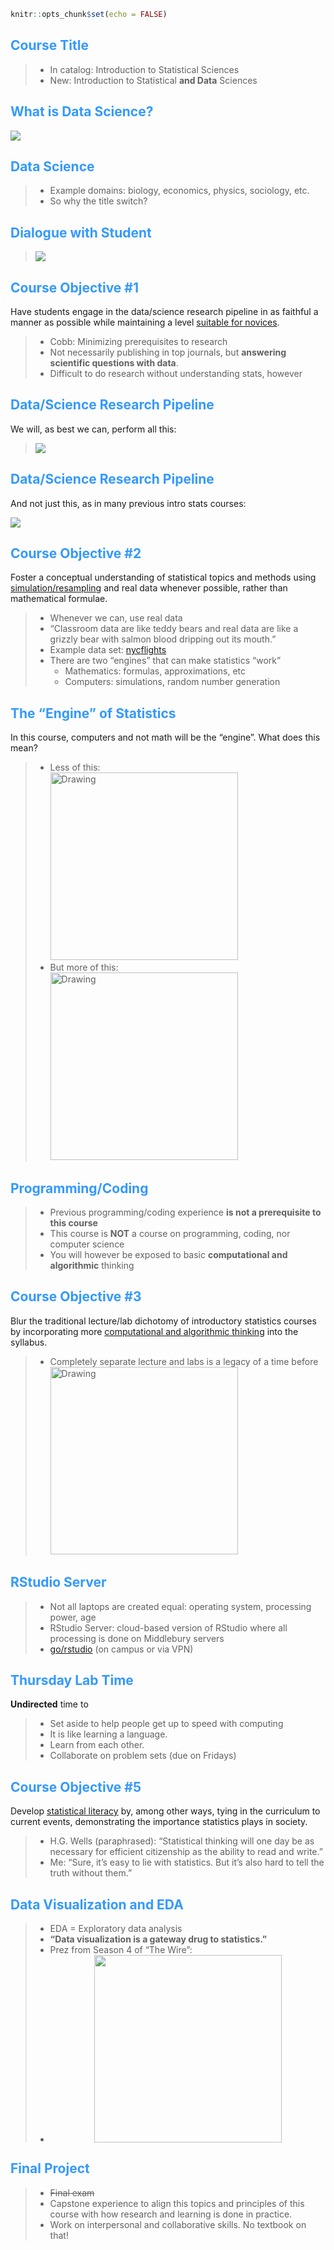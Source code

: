 <style>
h2 { 
 color: #3399ff;		
}
h3 { 
 color: #3399ff;		
}
slides > slide.backdrop {
  background: white;
}
</style>



```r
knitr::opts_chunk$set(echo = FALSE)
```

## Course Title

> * In catalog: Introduction to Statistical Sciences
> * New: Introduction to Statistical **and Data** Sciences



## What is Data Science?

![](../figure/data_science_1.png)



## Data Science

> * Example domains: biology, economics, physics, sociology, etc.
> * So why the title switch?


## Dialogue with Student

<!--
Hi professor, I really liked your intro stats class. Can I ask you a stats question on a bio project I'm working on?
I have gene expression data in this excel file. How would I run some of the methods we learned in class on it?
http://www.ios7text.com/em78xa
-->

> ![](../figure/dialogue_1.png)



## Course Objective #1

Have students engage in the data/science research pipeline in as faithful a
manner as possible while maintaining a level [suitable for
novices](http://arxiv.org/abs/1507.05346).  

> * Cobb: Minimizing prerequisites to research
> * Not necessarily publishing in top journals, but **answering scientific questions with data**.
> * Difficult to do research without understanding stats, however


## Data/Science Research Pipeline

We will, as best we can, perform all this:

> ![](../figure/pipeline.png)


## Data/Science Research Pipeline

And not just this, as in many previous intro stats courses:

![](../figure/pipeline2.png)



## Course Objective #2

Foster a conceptual understanding of statistical topics and methods using 
[simulation/resampling](https://www.amstat.org/education/pdfs/ResamplingUndergradCurriculum.pdf)
and real data whenever possible, rather than mathematical formulae.

> * Whenever we can, use real data
> * "Classroom data are like teddy bears and real data are like a grizzly bear with salmon blood dripping out its mouth."
> * Example data set: [nycflights](https://github.com/hadley/nycflights13)
> * There are two "engines" that can make statistics "work"
>     + Mathematics: formulas, approximations, etc
>     + Computers: simulations, random number generation 





## The "Engine" of Statistics

In this course, computers and not math will be the "engine". What does this mean?

> * Less of this:  
> <img src="../figure/formulas.png" alt="Drawing" style="width: 300px;"/> 
> * But more of this:  
> <img src="../figure/coding.jpg" alt="Drawing" style="width: 300px;"/> 



## Programming/Coding

> * Previous programming/coding experience **is not a prerequisite to this course**
> * This course is **NOT** a course on programming, coding, nor computer science
> * You will however be exposed to basic **computational and algorithmic** thinking





## Course Objective #3

Blur the traditional lecture/lab dichotomy of introductory statistics courses 
by incorporating more [computational and algorithmic
thinking](http://www.stat.berkeley.edu/~statcur/Preprints/ComputingCurric3.pdf) 
into the syllabus.

> * Completely separate lecture and labs is a legacy of a time before  
> <img src="../figure/laptop.png" alt="Drawing" style="width: 300px;"/> 





## RStudio Server

> * Not all laptops are created equal: operating system, processing power, age
> * RStudio Server: cloud-based version of RStudio where all processing is done on Middlebury servers
> * [go/rstudio](https://rstudio.middlebury.edu/) (on campus or via VPN)




## Thursday Lab Time

**Undirected** time to

> * Set aside to help people get up to speed with computing
> * It is like learning a language.
> * Learn from each other.
> * Collaborate on problem sets (due on Fridays)


## Course Objective #5

Develop [statistical 
literacy](https://en.wikipedia.org/wiki/Statistical_literacy) by, among other
ways, tying in the curriculum to current events, demonstrating the importance
statistics plays in society.

> * H.G. Wells (paraphrased): "Statistical thinking will one day be as necessary for efficient citizenship as the ability to read and write."
> * Me: "Sure, it's easy to lie with statistics. But it's also hard to tell the truth without them."




## Data Visualization and EDA

> - EDA = Exploratory data analysis
> - **"Data visualization is a gateway drug to statistics."**
> - Prez from Season 4 of "The Wire":
> - <center><img src="../figure/Prez.png" height="300px"/></center>





## Final Project

> - ~~Final exam~~
> - Capstone experience to align this topics and principles of this course with how research and learning is done in practice.
> - Work on interpersonal and collaborative skills. No textbook on that!










